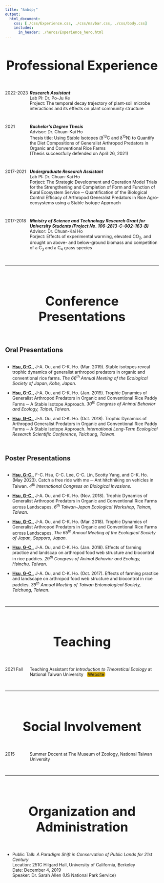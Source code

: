 ```yaml
---
title: "&nbsp;"
output:
  html_document:
    css: [./css/Experience.css, ./css/navbar.css, ./css/body.css]
    includes:
      in_header: ./heros/Experience_hero.html
---
```


<style>
h1 {text-align: center !important; 
    font-weight: bold !important; 
    font-size: 42px !important}
    
.External_link{
  border-radius: 5px;
  border: none;
  text-align: center;
  text-decoration: none;
  display: inline-block;
  width: 60px;
  background-color: #D4AC0D;
  margin-top: -1px;
}

</style>

# Professional Experience
<div style="height: 1em;"></div>

<div style="display: flex;">
<div style="width: 16%;">
2022-2023
</div>
<div style="width: 84%;">
<b>_Research Assistant_</b><br>
Lab PI: Dr. Po-Ju Ke <br>
Project: The temporal decay trajectory of plant-soil microbe interactions
and its effects on plant community structure <br>
</div>
</div>

<div style="height: 1em;"></div>

<div style="display: flex;">
<div style="width: 16%;">
2021
</div>
<div style="width: 84%;">
<b>_Bachelor's Degree Thesis_</b><br>
Advisor: Dr. Chuan-Kai Ho <br>
Thesis title: Using Stable Isotopes (δ^13^C and δ^15^N) to Quantify the Diet Compositions of Generalist Arthropod Predators in Organic and Conventional Rice Farms <br>
(Thesis successfully defended on April 26, 2021)
</div>
</div>

<div style="height: 1em;"></div>

<div style="display: flex;">
<div style="width: 16%;">
2017-2021
</div>
<div style="width: 84%;">
<b>_Undergraduate Research Assistant_</b><br>
Lab PI: Dr. Chuan-Kai Ho <br>
Porject: The Strategic Development and Operation Model Trials for the   Strengthening and Completion of Form and Function of Rural Ecosystem Service ─ Quantification of the Biological Control Efficacy of Arthropod Generalist Predators in Rice Agro-ecosystems using a Stable Isotope Approach<br>
</div>
</div>

<div style="height: 1em;"></div>

<div style="display: flex;">
<div style="width: 16%;">
2017-2018
</div>
<div style="width: 84%;">
<b>_Ministry of Science and Technology Research Grant for University Students (Project No. 106-2813-C-002-163-B)_</b><br>
Advisor: Dr. Chuan-Kai Ho <br>
Porject: Effects of experimental warming, elevated CO~2~, and drought on above- and below-ground biomass and competition of a C~3~ and a C~4~ grass species<br>
</div>
</div>

<br>
<hr>
<br>

# Conference Presentations
<div style="height: 1em;"></div>

## Oral Presentations
<div style="height: 0.15em;"></div>

*	<b><u>Hsu, G-C.</u></b>, J-A. Ou, and C-K. Ho. (Mar. 2019). Stable isotopes reveal trophic dynamics of generalist arthropod predators in organic and conventional rice farms. _The 66^th^ Annual Meeting of the Ecological Society of Japan, Kobe, Japan_.

*	<b><u>Hsu, G-C.</u></b>, J-A. Ou, and C-K. Ho. (Jan. 2019). Trophic Dynamics of Generalist Arthropod Predators in Organic and Conventional Rice Paddy Farms ─ A Stable Isotope Approach. _30^th^ Congress of Animal Behavior and Ecology, Taipei, Taiwan_.

*	<b><u>Hsu, G-C.</u></b>, J-A. Ou, and C-K. Ho. (Oct. 2018). Trophic Dynamics of Arthropod Generalist Predators in Organic and Conventional Rice Paddy Farms ─ A Stable Isotope Approach. _International Long-Term Ecological Research Scientific Conference, Taichung, Taiwan_.

<div style="height: 1em;"></div>

## Poster Presentations
<div style="height: 0.15em;"></div>

*	<b><u>Hsu, G-C.</u></b>, F-C. Hsu, C-C. Lee, C-C. Lin, Scotty Yang, and C-K. Ho. (May 2023). Catch a free ride with me ─ Ant hitchhiking on vehicles in Taiwan. _4^th^ International Congress on Biological Invasions_.

*	<b><u>Hsu, G-C.</u></b>, J-A. Ou, and C-K. Ho. (Nov. 2018). Trophic Dynamics of Generalist Arthropod Predators in Organic and Conventional Rice Farms across Landscapes. _6^th^ Taiwan-Japan Ecological Workshop, Tainan, Taiwan_.

*	<b><u>Hsu, G-C.</u></b>, J-A. Ou, and C-K. Ho. (Mar. 2018). Trophic Dynamics of Generalist Arthropod Predators in Organic and Conventional Rice Farms across Landscapes. _The 65^th^ Annual Meeting of the Ecological Society of Japan, Sapporo, Japan_.

*	<b><u>Hsu, G-C.</u></b>, J-A. Ou, and C-K. Ho. (Jan. 2018). Effects of farming practice and landscap on arthropod food web structure and biocontrol in rice paddies. _29^th^ Congress of Animal Behavior and Ecology, Hsinchu, Taiwan_.

*	<b><u>Hsu, G-C.</u></b>, J-A. Ou, and C-K. Ho. (Oct. 2017). Effects of farming practice and landscape on arthropod food web structure and biocontrol in rice paddies. _39^th^ Annual Meeting of Taiwan Entomological Society, Taichung, Taiwan_.

<br>
<hr>
<br>

# Teaching
<div style="height: 1em;"></div>

<div style="display: flex;">
<div style="width: 16%;">
2021 Fall
</div>
<div style="width: 84%;">
Teaching Assistant for *Introduction to Theoretical Ecology* at National Taiwan University $~$ <a class="External_link btn btn-primary btn-outline btn-xs" href="https://genchanghsu.github.io/2021_Fall_Introduction_to_Theoretical_Ecology/" target="_blank">Website</a> <br>
</div>
</div>
<br>
<hr>
<br>

# Social Involvement
<div style="height: 1em;"></div>

<div style="display: flex;">
<div style="width: 16%;">
2015
</div>
<div style="width: 84%;">
Summer Docent at The Museum of Zoology, National Taiwan University<br>
</div>
</div>

<br>
<hr>
<br>

# Organization and Administration
<div style="height: 1em;"></div>

* Public Talk: _A Paradigm Shift in Conservation of Public Lands for 21st Century_      
Location: 251C Hilgard Hall, University of California, Berkeley <br>
Date: December 4, 2019 <br>
Speaker: Dr. Sarah Allen (US National Park Service) <br>





